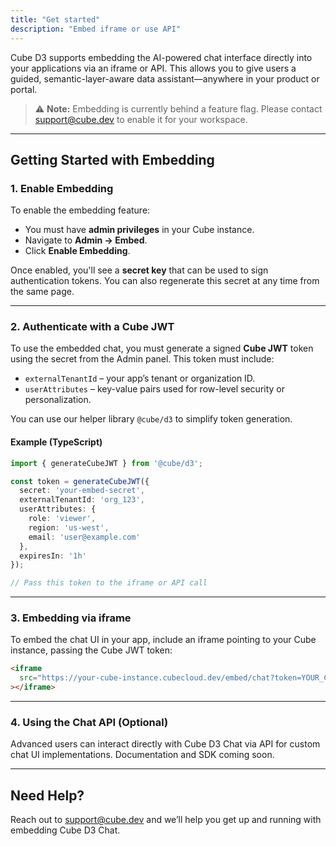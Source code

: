 ```yaml
---
title: "Get started"
description: "Embed iframe or use API"
---
```


Cube D3 supports embedding the AI-powered chat interface directly into your applications via an iframe or API. This allows you to give users a guided, semantic-layer-aware data assistant—anywhere in your product or portal.

> ⚠️ **Note:** Embedding is currently behind a feature flag. Please contact [support@cube.dev](mailto:support@cube.dev) to enable it for your workspace.

---

## **Getting Started with Embedding**

### **1. Enable Embedding**

To enable the embedding feature:

- You must have **admin privileges** in your Cube instance.
- Navigate to **Admin → Embed**.
- Click **Enable Embedding**.

Once enabled, you'll see a **secret key** that can be used to sign authentication tokens. You can also regenerate this secret at any time from the same page.

---

### **2. Authenticate with a Cube JWT**

To use the embedded chat, you must generate a signed **Cube JWT** token using the secret from the Admin panel. This token must include:

- `externalTenantId` – your app’s tenant or organization ID.
- `userAttributes` – key-value pairs used for row-level security or personalization.

You can use our helper library `@cube/d3` to simplify token generation.

#### **Example (TypeScript)**

```ts
import { generateCubeJWT } from '@cube/d3';

const token = generateCubeJWT({
  secret: 'your-embed-secret',
  externalTenantId: 'org_123',
  userAttributes: {
    role: 'viewer',
    region: 'us-west',
    email: 'user@example.com'
  },
  expiresIn: '1h'
});

// Pass this token to the iframe or API call
```

---

### **3. Embedding via iframe**

To embed the chat UI in your app, include an iframe pointing to your Cube instance, passing the Cube JWT token:

```html
<iframe
  src="https://your-cube-instance.cubecloud.dev/embed/chat?token=YOUR_CUBE_JWT"
></iframe>
```

---

### **4. Using the Chat API (Optional)**

Advanced users can interact directly with Cube D3 Chat via API for custom chat UI implementations. Documentation and SDK coming soon.

---

## **Need Help?**

Reach out to [support@cube.dev](mailto:support@cube.dev) and we’ll help you get up and running with embedding Cube D3 Chat.